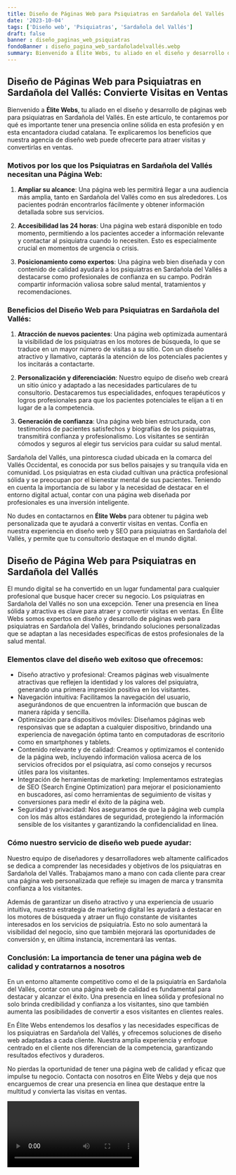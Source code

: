 ```yaml
---
title: Diseño de Páginas Web para Psiquiatras en Sardañola del Vallés
date: '2023-10-04'
tags: ['Diseño web', 'Psiquiatras', 'Sardañola del Vallés']
draft: false
banner : diseño_paginas_web_psiquiatras
fondoBanner : diseño_pagina_web_sardañoladelvallés.webp
summary: Bienvenido a Élite Webs, tu aliado en el diseño y desarrollo de páginas web para psiquiatras en Sardañola del Vallés. En este artículo, te contaremos por qué es importante tener una presencia online sólida en esta profesión y en esta encantadora ciudad catalana. Te explicaremos los beneficios que nuestra agencia de diseño web puede ofrecerte para atraer visitas y convertirlas en ventas.
---
```


## Diseño de Páginas Web para Psiquiatras en Sardañola del Vallés: Convierte Visitas en Ventas

Bienvenido a **Élite Webs**, tu aliado en el diseño y desarrollo de páginas web para psiquiatras en Sardañola del Vallés. En este artículo, te contaremos por qué es importante tener una presencia online sólida en esta profesión y en esta encantadora ciudad catalana. Te explicaremos los beneficios que nuestra agencia de diseño web puede ofrecerte para atraer visitas y convertirlas en ventas.

### Motivos por los que los Psiquiatras en Sardañola del Vallés necesitan una Página Web:

1. **Ampliar su alcance**: Una página web les permitirá llegar a una audiencia más amplia, tanto en Sardañola del Vallés como en sus alrededores. Los pacientes podrán encontrarlos fácilmente y obtener información detallada sobre sus servicios.

2. **Accesibilidad las 24 horas**: Una página web estará disponible en todo momento, permitiendo a los pacientes acceder a información relevante y contactar al psiquiatra cuando lo necesiten. Esto es especialmente crucial en momentos de urgencia o crisis.

3. **Posicionamiento como expertos**: Una página web bien diseñada y con contenido de calidad ayudará a los psiquiatras en Sardañola del Vallés a destacarse como profesionales de confianza en su campo. Podrán compartir información valiosa sobre salud mental, tratamientos y recomendaciones.

### Beneficios del Diseño Web para Psiquiatras en Sardañola del Vallés:

1. **Atracción de nuevos pacientes**: Una página web optimizada aumentará la visibilidad de los psiquiatras en los motores de búsqueda, lo que se traduce en un mayor número de visitas a su sitio. Con un diseño atractivo y llamativo, captarás la atención de los potenciales pacientes y los incitarás a contactarte.

2. **Personalización y diferenciación**: Nuestro equipo de diseño web creará un sitio único y adaptado a las necesidades particulares de tu consultorio. Destacaremos tus especialidades, enfoques terapéuticos y logros profesionales para que los pacientes potenciales te elijan a ti en lugar de a la competencia.

3. **Generación de confianza**: Una página web bien estructurada, con testimonios de pacientes satisfechos y biografías de los psiquiatras, transmitirá confianza y profesionalismo. Los visitantes se sentirán cómodos y seguros al elegir tus servicios para cuidar su salud mental.

Sardañola del Vallés, una pintoresca ciudad ubicada en la comarca del Vallés Occidental, es conocida por sus bellos paisajes y su tranquila vida en comunidad. Los psiquiatras en esta ciudad cultivan una práctica profesional sólida y se preocupan por el bienestar mental de sus pacientes. Teniendo en cuenta la importancia de su labor y la necesidad de destacar en el entorno digital actual, contar con una página web diseñada por profesionales es una inversión inteligente.

No dudes en contactarnos en **Élite Webs** para obtener tu página web personalizada que te ayudará a convertir visitas en ventas. Confía en nuestra experiencia en diseño web y SEO para psiquiatras en Sardañola del Vallés, y permite que tu consultorio destaque en el mundo digital.

<GifSeo />

<Cta />

## **Diseño de Página Web para Psiquiatras en Sardañola del Vallés**

El mundo digital se ha convertido en un lugar fundamental para cualquier profesional que busque hacer crecer su negocio. Los psiquiatras en Sardañola del Vallés no son una excepción. Tener una presencia en línea sólida y atractiva es clave para atraer y convertir visitas en ventas. En Élite Webs somos expertos en diseño y desarrollo de páginas web para psiquiatras en Sardañola del Vallés, brindando soluciones personalizadas que se adaptan a las necesidades específicas de estos profesionales de la salud mental.

### **Elementos clave del diseño web exitoso que ofrecemos:**

- Diseño atractivo y profesional: Creamos páginas web visualmente atractivas que reflejen la identidad y los valores del psiquiatra, generando una primera impresión positiva en los visitantes.
- Navegación intuitiva: Facilitamos la navegación del usuario, asegurándonos de que encuentren la información que buscan de manera rápida y sencilla.
- Optimización para dispositivos móviles: Diseñamos páginas web responsivas que se adaptan a cualquier dispositivo, brindando una experiencia de navegación óptima tanto en computadoras de escritorio como en smartphones y tablets.
- Contenido relevante y de calidad: Creamos y optimizamos el contenido de la página web, incluyendo información valiosa acerca de los servicios ofrecidos por el psiquiatra, así como consejos y recursos útiles para los visitantes.
- Integración de herramientas de marketing: Implementamos estrategias de SEO (Search Engine Optimization) para mejorar el posicionamiento en buscadores, así como herramientas de seguimiento de visitas y conversiones para medir el éxito de la página web.
- Seguridad y privacidad: Nos aseguramos de que la página web cumpla con los más altos estándares de seguridad, protegiendo la información sensible de los visitantes y garantizando la confidencialidad en línea.

### **Cómo nuestro servicio de diseño web puede ayudar:**

Nuestro equipo de diseñadores y desarrolladores web altamente calificados se dedica a comprender las necesidades y objetivos de los psiquiatras en Sardañola del Vallés. Trabajamos mano a mano con cada cliente para crear una página web personalizada que refleje su imagen de marca y transmita confianza a los visitantes.

Además de garantizar un diseño atractivo y una experiencia de usuario intuitiva, nuestra estrategia de marketing digital les ayudará a destacar en los motores de búsqueda y atraer un flujo constante de visitantes interesados en los servicios de psiquiatría. Esto no solo aumentará la visibilidad del negocio, sino que también mejorará las oportunidades de conversión y, en última instancia, incrementará las ventas.

### **Conclusión: La importancia de tener una página web de calidad y contratarnos a nosotros**

En un entorno altamente competitivo como el de la psiquiatría en Sardañola del Vallés, contar con una página web de calidad es fundamental para destacar y alcanzar el éxito. Una presencia en línea sólida y profesional no solo brinda credibilidad y confianza a los visitantes, sino que también aumenta las posibilidades de convertir a esos visitantes en clientes reales.

En Élite Webs entendemos los desafíos y las necesidades específicas de los psiquiatras en Sardañola del Vallés, y ofrecemos soluciones de diseño web adaptadas a cada cliente. Nuestra amplia experiencia y enfoque centrado en el cliente nos diferencian de la competencia, garantizando resultados efectivos y duraderos.

No pierdas la oportunidad de tener una página web de calidad y eficaz que impulse tu negocio. Contacta con nosotros en Élite Webs y deja que nos encarguemos de crear una presencia en línea que destaque entre la multitud y convierta las visitas en ventas.

<Video />

<CtaBot job='Psiquiatras' city='Sardañola del Vallés'/>

<Gmaps query='Sardañola del Vallés+españa+maps' />